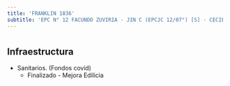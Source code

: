 ```yaml
---
title: 'FRANKLIN 1836'
subtitle: 'EPC N° 12 FACUNDO ZUVIRIA - JIN C (EPCJC 12/07°) [S] - CECIE N° 07'
---
```


#
## Infraestructura

* Sanitarios. (Fondos covid) 
    + Finalizado - Mejora Edilicia 




